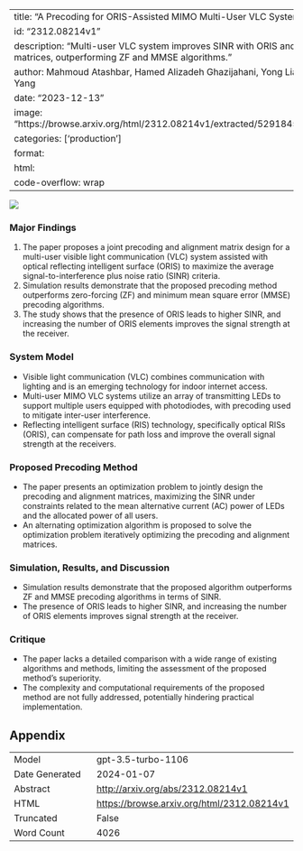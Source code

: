 
---
title: "A Precoding for ORIS-Assisted MIMO Multi-User VLC System"
id: "2312.08214v1"
description: "Multi-user VLC system improves SINR with ORIS and optimized precoding matrices, outperforming ZF and MMSE algorithms."
author: Mahmoud Atashbar, Hamed Alizadeh Ghazijahani, Yong Liang Guan, Zhaojie Yang
date: "2023-12-13"
image: "https://browse.arxiv.org/html/2312.08214v1/extracted/5291845/system_model.png"
categories: ['production']
format:
  html:
    code-overflow: wrap
---

![](https://browse.arxiv.org/html/2312.08214v1/extracted/5291845/system_model.png)

### Major Findings

1. The paper proposes a joint precoding and alignment matrix design for a multi-user visible light communication (VLC) system assisted with optical reflecting intelligent surface (ORIS) to maximize the average signal-to-interference plus noise ratio (SINR) criteria.
2. Simulation results demonstrate that the proposed precoding method outperforms zero-forcing (ZF) and minimum mean square error (MMSE) precoding algorithms.
3. The study shows that the presence of ORIS leads to higher SINR, and increasing the number of ORIS elements improves the signal strength at the receiver.

### System Model
- Visible light communication (VLC) combines communication with lighting and is an emerging technology for indoor internet access.
- Multi-user MIMO VLC systems utilize an array of transmitting LEDs to support multiple users equipped with photodiodes, with precoding used to mitigate inter-user interference.
- Reflecting intelligent surface (RIS) technology, specifically optical RISs (ORIS), can compensate for path loss and improve the overall signal strength at the receivers.

### Proposed Precoding Method
- The paper presents an optimization problem to jointly design the precoding and alignment matrices, maximizing the SINR under constraints related to the mean alternative current (AC) power of LEDs and the allocated power of all users.
- An alternating optimization algorithm is proposed to solve the optimization problem iteratively optimizing the precoding and alignment matrices.

### Simulation, Results, and Discussion
- Simulation results demonstrate that the proposed algorithm outperforms ZF and MMSE precoding algorithms in terms of SINR.
- The presence of ORIS leads to higher SINR, and increasing the number of ORIS elements improves signal strength at the receiver.

### Critique
- The paper lacks a detailed comparison with a wide range of existing algorithms and methods, limiting the assessment of the proposed method's superiority.
- The complexity and computational requirements of the proposed method are not fully addressed, potentially hindering practical implementation.

## Appendix

|          |          |
|----------|----------|
| Model     | gpt-3.5-turbo-1106       |
| Date Generated     | 2024-01-07       |
| Abstract | [http://arxiv.org/abs/2312.08214v1](http://arxiv.org/abs/2312.08214v1)        |
| HTML     | [https://browse.arxiv.org/html/2312.08214v1](https://browse.arxiv.org/html/2312.08214v1)       |
| Truncated       | False       |
| Word Count       | 4026       |